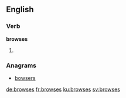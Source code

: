 
==English==

===Verb===
'''browses'''

# {{en-third-person singular of|browse}}

===Anagrams===
* [[bowsers#English|bowsers]]

[[de:browses]]
[[fr:browses]]
[[ku:browses]]
[[sv:browses]]